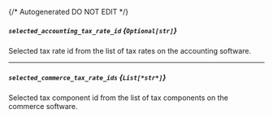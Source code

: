 {/* Autogenerated DO NOT EDIT  */}
##### `selected_accounting_tax_rate_id` *{`Optional[str]`}*
Selected tax rate id from the list of tax rates on the accounting software.

---
##### `selected_commerce_tax_rate_ids` *{`List[*str*]`}*
Selected tax component id from the list of tax components on the commerce software.


